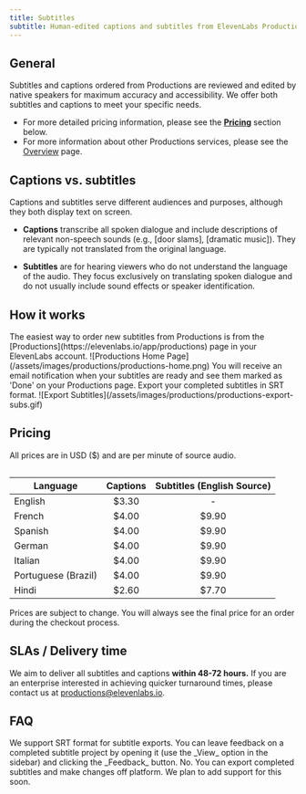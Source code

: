 ```yaml
---
title: Subtitles
subtitle: Human-edited captions and subtitles from ElevenLabs Productions
---
```


## General

Subtitles and captions ordered from Productions are reviewed and edited by native speakers for maximum accuracy and accessibility. We offer both subtitles and captions to meet your specific needs.

- For more detailed pricing information, please see the [**Pricing**](#pricing) section below.
- For more information about other Productions services, please see the [Overview](/docs/services/productions/overview) page.

## Captions vs. subtitles

Captions and subtitles serve different audiences and purposes, although they both display text on screen.

- **Captions** transcribe all spoken dialogue and include descriptions of relevant non-speech sounds (e.g., [door slams], [dramatic music]). They are typically not translated from the original language.

- **Subtitles** are for hearing viewers who do not understand the language of the audio. They focus exclusively on translating spoken dialogue and do not usually include sound effects or speaker identification.

## How it works

<Steps>
  <Step title="Order subtitles and captions">
    The easiest way to order new subtitles from Productions is from the
    [Productions](https://elevenlabs.io/app/productions) page in your ElevenLabs account.
    <Frame background="subtle">
      ![Productions Home Page](/assets/images/productions/productions-home.png)
    </Frame>
  </Step>

  <Step title="Export subtitles and captions">
    You will receive an email notification when your subtitles are ready and see them marked as
    'Done' on your Productions page. Export your completed subtitles in SRT format.
    <Frame background="subtle">
      ![Export Subtitles](/assets/images/productions/productions-export-subs.gif)
    </Frame>
  </Step>
</Steps>

## Pricing

All prices are in USD ($) and are per minute of source audio.

<div style="display: flex; justify-content: center;">

| **Language**        | **Captions** | **Subtitles (English Source)** |
| ------------------- | :----------: | :----------------------------: |
| English             |    $3.30     |               -                |
| French              |    $4.00     |             $9.90              |
| Spanish             |    $4.00     |             $9.90              |
| German              |    $4.00     |             $9.90              |
| Italian             |    $4.00     |             $9.90              |
| Portuguese (Brazil) |    $4.00     |             $9.90              |
| Hindi               |    $2.60     |             $7.70              |

</div>

<Warning>
  Prices are subject to change. You will always see the final price for an order during the checkout
  process.
</Warning>

## SLAs / Delivery time

We aim to deliver all subtitles and captions **within 48-72 hours.** If you are an enterprise interested in achieving quicker turnaround times, please contact us at productions@elevenlabs.io.

## FAQ

<AccordionGroup>
  <Accordion title="What file formats do you support for subtitles?">
    We support SRT format for subtitle exports.
  </Accordion>

  <Accordion title="What if I'm not happy with the result?">
    You can leave feedback on a completed subtitle project by opening it (use the _View_ option in the sidebar) and clicking the _Feedback_ button.
  </Accordion>
  <Accordion title="Can I make changes once I receive the final version?">
    No. You can export completed subtitles and make changes off platform. We plan to add support for this soon.
  </Accordion>
</AccordionGroup>
